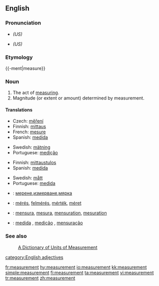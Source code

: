 {{wikipedia|dab=Measurement}}
==English==

===Pronunciation===
*{{IPA|/ˈmɛʒərmənt/}} ''(US)''
*{{SAMPA|/"mEZ@rm@nt/}} ''(US)''

===Etymology===
{{-ment|measure}}

===Noun===
{{en-noun}}
# The act of [[measure|measuring]].
# Magnitude (or extent or amount) determined by measurement.

====Translations====
{{trans-top|act of measuring}}
*Czech: [[měření]] {{n}}
*Finnish: [[mittaus]]
*French: [[mesure]] {{f}}
*Spanish: [[medida]]
{{trans-mid}}
*Swedish: [[mätning]] {{c}}
*Portuguese: [[medição]]
{{trans-bottom}}

{{trans-top|magnitude determined by measuring}}
*Finnish: [[mittaustulos]]
*Spanish: [[medida]]
{{trans-mid}}
*Swedish: [[mått]] {{n}}
*Portuguese: [[medida]]
{{trans-bottom}}

{{checktrans}}
*{{ttbc|Bulgarian}}: [[мерене]],[[измерване]],[[мярка]]
*{{ttbc|Hungarian}}: [[mérés]], [[felmérés]], [[mérték]], [[méret]]
*{{ttbc|Interlingua}}: [[mensura]], [[mesura]], [[mensuration]], [[mesuration]]
*{{ttbc|Portuguese}}: [[medida]] {{f}}, [[medição]] {{f}}, [[mensuração]] {{f}}

===See also===
: [http://www.unc.edu/~rowlett/units/  A Dictionary of Units of Measurement]
[[category:English adjectives]]

[[fr:measurement]]
[[hy:measurement]]
[[io:measurement]]
[[kk:measurement]]
[[simple:measurement]]
[[fi:measurement]]
[[ta:measurement]]
[[vi:measurement]]
[[tr:measurement]]
[[zh:measurement]]